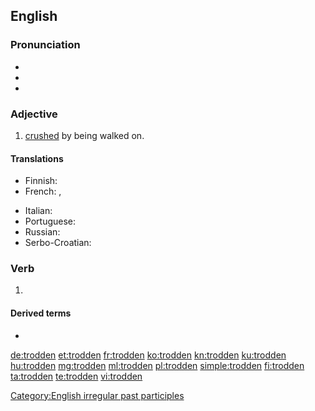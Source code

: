 ==English==

===Pronunciation===
* {{IPA|/ˈtɹɑdən/|lang=en}}
* {{audio|En-us-trodden.ogg|Audio (US)|lang=en}}
* {{rhymes|ɒdən|lang=en}}

===Adjective===
{{en-adj}}

# [[crushed]] by being walked on.

====Translations====
{{trans-top|crushed by being walked on}}
* Finnish: {{t|fi|tallottu}}
* French: {{t+|fr|piétiné|m}}, {{t+|fr|piétinée|f}}
{{trans-mid}}
* Italian: {{t+|it|calpestato}}
* Portuguese: {{t|pt|pisado}}
* Russian: {{t|ru|расто́птан}}
* Serbo-Croatian: {{t|sh|pogažen}}
{{trans-bottom}}

===Verb===
{{head|en|past participle}}

# {{past participle of|tread|lang=en|nocat=1}}

====Derived terms====
* {{l|en|down-trodden}}

[[Category:English irregular past participles]]

[[de:trodden]]
[[et:trodden]]
[[fr:trodden]]
[[ko:trodden]]
[[kn:trodden]]
[[ku:trodden]]
[[hu:trodden]]
[[mg:trodden]]
[[ml:trodden]]
[[pl:trodden]]
[[simple:trodden]]
[[fi:trodden]]
[[ta:trodden]]
[[te:trodden]]
[[vi:trodden]]
